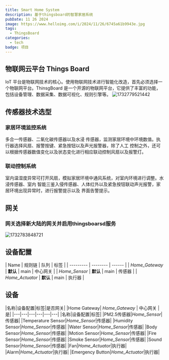 ```yaml
---
title: Smart Home System
description: 基于thingsboard的智慧家居系统
pubDate: 11 26 2024
image: https://www.helloimg.com/i/2024/11/26/6745a61b9943e.jpg
tags:
  - ThingsBoard
categories:
  - tech
badge: 项目
---
```





## 物联网云平台 Things Board

IoT 平台是物联网技术的核心。使用物联网技术进行智能化改造，首先必须选择一个物联网平台。ThinsgBoard 是一个开源的物联网平台，它提供了丰富的功能，包括设备管理、数据采集、数据可视化、规则引擎等。
![1732779521442](https://p.jieyou.ltd/i/2024/11/28/pgdvsi.jpg)

## 传感器技术选型

### 家居环境监控系统
多合一传感器、二氧化碳传感器以及水浸
传感器，监测家居环境中环境数值。执行器选择风扇、报警按键、紧急按钮以及声光报警器，除了人工
控制之外，还可以根据传感器数值变化以及状态变化进行相应联动控制风扇以及报警灯。


### 联动控制系统
室内温湿度异常可打开风扇，模拟家居环境中通风系统，对室内环境进行调整。水浸传感器、室内
智能三鉴入侵传感器、人体红外以及紧急按钮联动声光报警，家居环境出现异常时，进行报警提示以及
界面告警提示。

## 网关
### 网关选择新大陆的网关并启用thingsboarsd服务

![1732783848721](https://p.jieyou.ltd/i/2024/11/28/rb1mhb.jpg)
## 设备配置

| Name   | 规则链   | 队列 | 标签 |
| --------- | -------- | ------ |
| _Home_Gateway_ | **默认** | main | 中心网关 |
| _Home_Sensor_ | **默认** | main | 传感器 |
| _Home_Actuator_ | **默认** | main | 执行器 |

## 设备

|名称|设备配置|标签|是否网关|
|Home Gateway| _Home_Gateway_ | 中心网关 | 是|
|---|---|---|---|---|---|
|名称|设备配置|标签|
|PM2.5传感器|_Home_Sensor_|传感器|
|Temperature Sensor|_Home_Sensor_|传感器|
|Humidity Sensor|_Home_Sensor_|传感器|
|Water Sensor|_Home_Sensor_|传感器|
|Body Sensor|_Home_Sensor_|传感器|
|Motion Sensor|_Home_Sensor_|传感器|
|Fire Sensor|_Home_Sensor_|传感器|
|Smoke Sensor|_Home_Sensor_|传感器|
|Sound Sensor|_Home_Sensor_|传感器|
|Fan|_Home_Actuator_|执行器|
|Alarm|_Home_Actuator_|执行器|
|Emergency Button|_Home_Actuator_|执行器|



